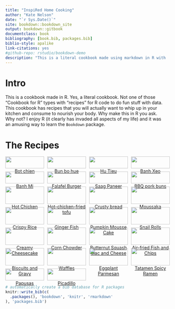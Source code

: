 ```yaml
--- 
title: "InspiRed Home Cooking"
author: "Kate Nelson"
date: "`r Sys.Date()`"
site: bookdown::bookdown_site
output: bookdown::gitbook
documentclass: book
bibliography: [book.bib, packages.bib]
biblio-style: apalike
link-citations: yes
#github-repo: rstudio/bookdown-demo
description: "This is a literal cookbook made using markdown in R with recipes you can actually eat."
---
```


# Intro {.unnumbered}

This is a cookbook made in R. Yes, a literal cookbook. Not one of those "Cookbook for R" types with "recipes" for R code to do fun stuff with data. This cookbook has recipes that you will actually want to whip up in your kitchen and consume to nourish your body. Why make this in R you ask. Why not? I enjoy R (it clearly has invaded all aspects of my life) and it was an amusing way to learn the `Bookdown` package.


<!--  Use nested CSS <div> containers notated using colons per [these directions](https://bookdown.org/yihui/rmarkdown-cookbook/multi-column.html) and cross-referencing per [these instructions](https://bookdown.org/yihui/rmarkdown-cookbook/cross-ref.html). -->

# The Recipes {.unnumbered}

:::: {style="display: grid; grid-template-columns: 24% 24% 24% 24%; grid-column-gap: 10px;
grid-row-gap: 10px;"} 

::: {}
<center>
[![](bot_chien_small.jpg){width=100%}](#botchien)
[Bot chien](#botchien)
</center>
:::

::: {}
<center>
[![](bun_bo_hue_small.jpg){width=100%}](#bohue)
[Bun bo hue](#bohue)
</center>
:::

::: {}
<center>
[![](hu_tieu_small.jpg){width=100%}](#hutieu)
[Hu Tieu](#hutieu)
</center>
:::

::: {}
<center>
[![](banhxeo_small.jpg){width=100%}](#banhxeo)
[Banh Xeo](#banhxeo)
</center>
:::

::: {}
<center>
[![](banhmi_small.jpg){width=100%}](#banhmi)
[Banh Mi](#banhmi)
</center>
:::

::: {}
<center>
[![](falafel_burger_small.jpg){width=100%}](#burger)
[Falafel Burger](#burger)
</center>
:::

::: {}
<center>
[![](saag_small.jpg){width=100%}](#saag)
[Saag Paneer](#saag)
</center>
:::

::: {}
<center>
[![](bbq_pork_buns_small.jpg){width=100%}](#bbq)
[BBQ pork buns](#bbq)
</center>
:::

::: {}
<center>
[![](hot_chicken_small.jpg){width=100%}](#hotchicken)
[Hot Chicken](#hotchicken)
</center>
:::

::: {}
<center>
[![](hot_chicken_tofu_small.jpg){width=100%}](#hottofu)
[Hot-chicken-fried tofu](#hottofu)
</center>
:::

::: {}
<center>
[![](crusty_bread_small.jpg){width=100%}](#crustybread)
[Crusty bread](#crustybread)
</center>
:::

::: {}
<center>
[![](moussaka_small.jpg){width=100%}](#moussaka)
[Moussaka](#moussaka)
</center>
:::

::: {}
<center>
[![](crispy_rice_small.jpg){width=100%}](#crispyrice)
[Crispy Rice](#crispyrice)
</center>
:::

::: {}
<center>
[![](ginger_fish_small.jpg){width=100%}](#gingerfish)
[Ginger Fish](#gingerfish)
</center>
:::

::: {}
<center>
[![](pumpkin_mousse_cake_small.jpg){width=100%}](#pumpkincake)
[Pumpkin Mousse Cake](#pumpkincake)
</center>
:::

::: {}
<center>
[![](snail_roll_small.jpg){width=100%}](#snailroll)
[Snail Rolls](#snailroll)
</center>
:::

::: {}
<center>
[![](cheesecake_small.jpg){width=100%}](#cheesecake)
[Creamy Cheesecake](#cheesecake)
</center>
:::

::: {}
<center>
[![](corn_chowder_small.jpg){width=100%}](#cornchowder)
[Corn Chowder](#cornchowder)
</center>
:::

::: {}
<center>
[![](squash_mandc_small.jpg){width=100%}](#squashmc)
[Butternut Squash Mac and Cheese](#squashmc)
</center>
:::

::: {}
<center>
[![](fish_chips_small.jpg){width=100%}](#fishandchips)
[Air-fried Fish and Chips](#fishandchips)
</center>
:::


::: {}
<center>
[![](biscuits_gravy_small.jpg){width=100%}](#bicuits)
[Biscuits and Gravy](#biscuits)
</center>
:::

::: {}
<center>
[![](waffles_small.jpg){width=100%}](#waffles)
[Waffles](#waffles)
</center>
:::

::: {}
<center>
[![](eggplant_parm_small.jpg){width=100%}](#eggplantparm)
[Eggplant Parmesan](#eggplantparm)
</center>
:::

::: {}
<center>
[![](tatamen_small.jpg){width=100%}](#tatamen)
[Tatamen Spicy Ramen](#tatamen)
</center>
:::

::: {}
<center>
[![](papusas_small.jpg){width=100%}](#papusas)
[Papusas](#papusas)
</center>
:::

::: {}
<center>
[![](picadillo_small.jpg){width=100%}](#picadillo)
[Picadillo](#picadillo)
</center>
:::

::::





<!-- removing section numbering for recipe sub-headers see [this](https://bookdown.org/yihui/rmarkdown-cookbook/unnumbered-sections.html). -->

```r
# automatically create a bib database for R packages
knitr::write_bib(c(
  .packages(), 'bookdown', 'knitr', 'rmarkdown'
), 'packages.bib')
```
